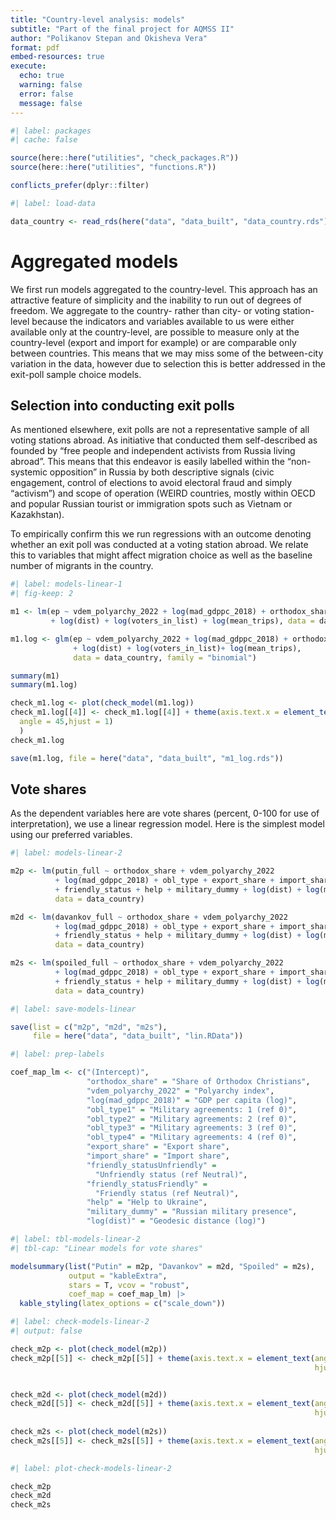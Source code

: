 ```yaml
---
title: "Country-level analysis: models"
subtitle: "Part of the final project for AQMSS II"
author: "Polikanov Stepan and Okisheva Vera"
format: pdf
embed-resources: true
execute: 
  echo: true
  warning: false
  error: false
  message: false
---
```


```r
#| label: packages
#| cache: false

source(here::here("utilities", "check_packages.R"))
source(here::here("utilities", "functions.R"))

conflicts_prefer(dplyr::filter)
```

```r
#| label: load-data

data_country <- read_rds(here("data", "data_built", "data_country.rds"))
```

# Aggregated models

We first run models aggregated to the country-level. This approach has an attractive feature of simplicity and the inability to run out of degrees of freedom. We aggregate to the country- rather than city- or voting station- level because the indicators and variables available to us were either available only at the country-level, are possible to measure only at the country-level (export and import for example) or are comparable only between countries. This means that we may miss some of the between-city variation in the data, however due to selection this is better addressed in the exit-poll sample choice models.

## Selection into conducting exit polls

As mentioned elsewhere, exit polls are not a representative sample of all voting stations abroad. As initiative that conducted them self-described as founded by "free people and independent activists from Russia living abroad". This means that this endeavor is easily labelled within the "non-systemic opposition" in Russia by both descriptive signals (civic engagement, control of elections to avoid electoral fraud and simply "activism") and scope of operation (WEIRD countries, mostly within OECD and popular Russian tourist or immigration spots such as Vietnam or Kazakhstan).

To empirically confirm this we run regressions with an outcome denoting whether an exit poll was conducted at a voting station abroad. We relate this to variables that might affect migration choice as well as the baseline number of migrants in the country.

```r
#| label: models-linear-1
#| fig-keep: 2

m1 <- lm(ep ~ vdem_polyarchy_2022 + log(mad_gdppc_2018) + orthodox_share
         + log(dist) + log(voters_in_list) + log(mean_trips), data = data_country)

m1.log <- glm(ep ~ vdem_polyarchy_2022 + log(mad_gdppc_2018) + orthodox_share
              + log(dist) + log(voters_in_list)+ log(mean_trips),
              data = data_country, family = "binomial")

summary(m1)
summary(m1.log)

check_m1.log <- plot(check_model(m1.log))
check_m1.log[[4]] <- check_m1.log[[4]] + theme(axis.text.x = element_text(
  angle = 45,hjust = 1)
  )
check_m1.log

save(m1.log, file = here("data", "data_built", "m1_log.rds"))
```


## Vote shares

As the dependent variables here are vote shares (percent, 0-100 for use of interpretation), we use a linear regression model. Here is the simplest model using our preferred variables. 

```r
#| label: models-linear-2

m2p <- lm(putin_full ~ orthodox_share + vdem_polyarchy_2022 
          + log(mad_gdppc_2018) + obl_type + export_share + import_share 
          + friendly_status + help + military_dummy + log(dist) + log(mean_trips), 
          data = data_country)

m2d <- lm(davankov_full ~ orthodox_share + vdem_polyarchy_2022 
          + log(mad_gdppc_2018) + obl_type + export_share + import_share 
          + friendly_status + help + military_dummy + log(dist) + log(mean_trips), 
          data = data_country)

m2s <- lm(spoiled_full ~ orthodox_share + vdem_polyarchy_2022 
          + log(mad_gdppc_2018) + obl_type + export_share + import_share 
          + friendly_status + help + military_dummy + log(dist) + log(mean_trips), 
          data = data_country)
```

```r
#| label: save-models-linear

save(list = c("m2p", "m2d", "m2s"), 
     file = here("data", "data_built", "lin.RData"))
```


```r
#| label: prep-labels

coef_map_lm <- c("(Intercept)",
                 "orthodox_share" = "Share of Orthodox Christians",
                 "vdem_polyarchy_2022" = "Polyarchy index",
                 "log(mad_gdppc_2018)" = "GDP per capita (log)",
                 "obl_type1" = "Military agreements: 1 (ref 0)",
                 "obl_type2" = "Military agreements: 2 (ref 0)",
                 "obl_type3" = "Military agreements: 3 (ref 0)",
                 "obl_type4" = "Military agreements: 4 (ref 0)",
                 "export_share" = "Export share",
                 "import_share" = "Import share",
                 "friendly_statusUnfriendly" = 
                   "Unfriendly status (ref Neutral)",
                 "friendly_statusFriendly" =
                   "Friendly status (ref Neutral)",
                 "help" = "Help to Ukraine",
                 "military_dummy" = "Russian military presence",
                 "log(dist)" = "Geodesic distance (log)")
```

```r
#| label: tbl-models-linear-2
#| tbl-cap: "Linear models for vote shares"

modelsummary(list("Putin" = m2p, "Davankov" = m2d, "Spoiled" = m2s),
             output = "kableExtra", 
             stars = T, vcov = "robust",
             coef_map = coef_map_lm) |> 
  kable_styling(latex_options = c("scale_down"))
```

```r
#| label: check-models-linear-2
#| output: false

check_m2p <- plot(check_model(m2p))
check_m2p[[5]] <- check_m2p[[5]] + theme(axis.text.x = element_text(angle = 45,
                                                                    hjust = 1))


check_m2d <- plot(check_model(m2d))
check_m2d[[5]] <- check_m2d[[5]] + theme(axis.text.x = element_text(angle = 45,
                                                                    hjust = 1))
                                                                    
check_m2s <- plot(check_model(m2s))
check_m2s[[5]] <- check_m2s[[5]] + theme(axis.text.x = element_text(angle = 45,
                                                                    hjust = 1))

```

```r
#| label: plot-check-models-linear-2

check_m2p
check_m2d 
check_m2s
```
